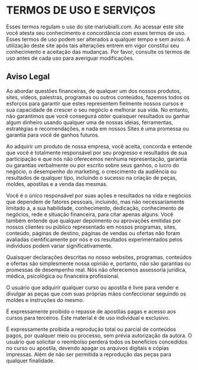 # TERMOS DE USO E SERVIÇOS

Esses termos regulam o uso do site mariubialli.com. Ao acessar este site você atesta seu conhecimento e concordância com esses termos de uso. Esses termos de uso podem ser alterados a qualquer tempo e sem aviso. A utilização deste site após tais alterações entrem em vigor constitui seu conhecimento e aceitação das mudanças. Por favor, consulte os termos de uso antes de cada uso para averiguar modificações.

## Aviso Legal

Ao abordar questões financeiras, de qualquer um dos nossos produtos, sites, vídeos, palestras, programas ou outros conteúdos, fazemos todos os esforços para garantir que estes representem fielmente nossos cursos e sua capacidade de crescer o seu negócio e melhorar sua vida. No entanto, não garantimos que você conseguirá obter quaisquer resultados ou ganhar algum dinheiro usando qualquer uma de nossas ideias, ferramentas, estratégias e recomendações, e nada em nossos Sites é uma promessa ou garantia para você de ganhos futuros.

Ao adquirir um produto de nossa empresa, você aceita, concorda e entende que você é totalmente responsável por seu progresso e resultados de sua participação e que nós não oferecemos nenhuma representação, garantia ou garantias verbalmente ou por escrito sobre seus ganhos, o lucro do negócio, o desempenho do marketing, o crescimento da audiência ou resultados de qualquer tipo, incluindo o sucesso na criação de peças, moldes, apostilas e a venda das mesmas.

Você é o único responsável por suas ações e resultados na vida e negócios que dependem de fatores pessoais, incluindo, mas não necessariamente limitado a, a sua habilidade, conhecimento, dedicação, conhecimento de negócios, rede e situação financeira, para citar apenas alguns. Você também entende que qualquer depoimento ou aprovações emitidas por nossos clientes ou público representado em nossos programas, sites, conteúdo, páginas de destino, páginas de vendas ou ofertas não foram avaliadas cientificamente por nós e os resultados experimentados pelos indivíduos podem variar significativamente.

Quaisquer declarações descritas no nosso websites, programas, conteúdos e ofertas são simplesmente nossa opinião e, portanto, não são garantias ou promessas de desempenho real. Nós não oferecemos assessoria jurídica, médica, psicológica ou financeira profissional.

O usuário que adquirir qualquer curso ou apostila é livre para vender e divulgar as peças que com suas próprias mãos confeccionar seguindo os moldes e instruções do mesmo.

É expressamente proibido o repasse de apostilas pagas e acesso aos cursos para terceiros. Este material é de uso individual e exclusivo.

É expressamente proibida a reprodução total ou parcial de conteúdos pagos, por qualquer meio ou processo, sem prévia autorização da autora. O usuário que solicitar o reembolso perderá todos os benefícios concedidos no curso ou apostila, devendo apagar os arquivos digitais e cópias impressas. Além de não ser permitida a reprodução das peças para qualquer finalidade.

